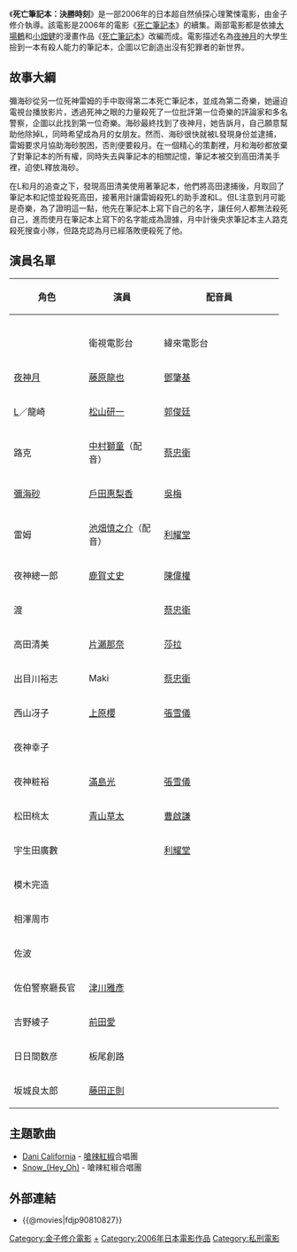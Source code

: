 {{noteTA
|G1=JP
|G2=Anime
|G3=DN
}}
{{Infobox Film
| name               = 死亡筆記本：決勝時刻
| original_name      = {{lang|ja|デスノート the Last name}}
| image              = The_Last_Name.jpeg
| cn_image           = 
| hk_image           = 
| tw_image           = 
| caption            = 
| director           = [[金子修介|金子修介]]
| executive_producer =
| producer           = 
| writer             = [[大石哲也|大石哲也]]、[[金子修介|金子修介]]
| narrator           = 
| starring           = [[藤原龍也|藤原龍也]]、[[松山研一|松山研一]]
| music              = [[川井憲次|川井憲次]]
| cinematography     = [[石山稔|石山稔]]
| editing            = [[矢船陽介|矢船陽介]]
| studio             = 
| distributor        = [[华纳兄弟|华纳兄弟]]
| released           = 2006年11月3日
| runtime            = 140分鐘
| country            = [[日本|日本]]
| language           = [[日語|日語]]
| budget             = 20億日圓（2作合計）
| gross              = 52億日圓
| preceded_by        = [[死亡筆記本_(2006年電影)|死亡筆記本]]
| followed_by        = 
| cn_name            = 
| hk_name            = 死亡筆記：最後的名字
| tw_name            = 死亡筆記本：決勝時刻
}}
《'''死亡筆記本：決勝時刻'''》是一部2006年的日本超自然偵探心理驚悚電影，由金子修介執導。該電影是2006年的電影《[[死亡筆記本_(2006年電影)|死亡筆記本]]》的續集。兩部電影都是依據[[大場鶇|大場鶇]]和[[小畑健|小畑健]]的漫畫作品《[[死亡筆記本|死亡筆記本]]》改編而成。電影描述名為[[夜神月|夜神月]]的大學生撿到一本有殺人能力的筆記本，企圖以它創造出沒有犯罪者的新世界。

== 故事大綱 ==
彌海砂從另一位死神雷姆的手中取得第二本死亡筆記本，並成為第二奇樂，她逼迫電視台播放影片，透過死神之眼的力量殺死了一位批評第一位奇樂的評論家和多名警察，企圖以此找到第一位奇樂。海砂最終找到了夜神月，她告訴月，自己願意幫助他除掉L，同時希望成為月的女朋友。然而、海砂很快就被L發現身份並逮捕，雷姆要求月協助海砂脫困，否則便要殺月。在一個精心的策劃裡，月和海砂都放棄了對筆記本的所有權，同時失去與筆記本的相關記憶，筆記本被交到高田清美手裡，迫使L釋放海砂。

在L和月的追查之下，發現高田清美使用著筆記本，他們將高田逮捕後，月取回了筆記本和記憶並殺死高田，接著用計讓雷姆殺死L的助手渡和L。但L注意到月可能是奇樂，為了證明這一點，他先在筆記本上寫下自己的名字，讓任何人都無法殺死自己，進而使月在筆記本上寫下的名字能成為證據，月中計後央求筆記本主人路克殺死搜查小隊，但路克認為月已經落敗便殺死了他。

== 演員名單 ==   
{| class="wikitable" style="text-align:center; font-size:95%" 
! rowspan="2" width=120|角色 
! rowspan="2" width=120|演員 
! colspan="3" width=200|配音員
|-
!width=100|{{HK}} 
!width=100|{{TWN}}<br>衛視電影台 
!width=100|{{TWN}}<br>緯來電影台
|- align=center
| [[夜神月|夜神月]]
| [[藤原龍也|藤原龍也]] 
| [[鄧肇基|鄧肇基]] 
| [[于正昇|于正昇]]
| [[于正昌|于正昌]] 
|- align=center 
| [[L_(角色)|L]]／龍崎
| [[松山研一|松山研一]] 
| [[郭俊廷|郭俊廷]] 
| colspan="2"| [[李世揚|李世揚]]
|- align=center  
| 路克
| [[中村獅童|中村獅童]]（配音） 
| [[蔡忠衛|蔡忠衛]] 
| [[陳宗岳|陳宗岳]]
| [[張騰_(配音員)|張騰]] 
|- align=center  
| [[彌海砂|彌海砂]]
| [[戶田惠梨香|戶田惠梨香]] 
| [[吳梅_(配音員)|吳梅]] 
| [[馬君珮|馬君珮]]
| [[蘇肇樺|蘇肇樺]] 
|- align=center  
| 雷姆
| [[池畑慎之介|池畑慎之介]]（配音） 
| [[利耀堂|利耀堂]] 
| [[康殿宏|康殿宏]]
| [[鈕凱暘|鈕凱暘]] 
|- align=center  
| 夜神總一郎 
| [[鹿賀丈史|鹿賀丈史]]  
| [[陳偉權|陳偉權]] 
| [[徐健春|徐健春]]
| [[梁興昌|梁興昌]] 
|- align=center  
| 渡
| {{link-ja|藤村俊二|藤村俊二}} 
| [[蔡忠衛|蔡忠衛]] 
| [[孫中台|孫中台]]
| [[李世揚|李世揚]]
|- align=center  
| 高田清美 
| [[片瀨那奈|片瀨那奈]] 
| [[莎拉|莎拉]] 
| [[魏晶琦|魏晶琦]]
| [[詹雅菁|詹雅菁]]
|- align=center
| 出目川裕志 
| Maki
| [[蔡忠衛|蔡忠衛]] 
| [[康殿宏|康殿宏]]
| [[梁興昌|梁興昌]] 
|- align=center
| 西山冴子 
| [[上原櫻|上原櫻]] 
| [[張雪儀|張雪儀]] 
| [[汪世瑋|汪世瑋]]
| 
|- align=center  
| 夜神幸子 
| {{link-ja|五大路子|五大路子}} 
| 
| [[陳美貞|陳美貞]]
|
|- align=center  
| 夜神粧裕 
| [[滿島光|滿島光]] 
| [[張雪儀|張雪儀]] 
| [[劉如蘋|劉如蘋]]
|
|- align=center  
| 松田桃太 
| [[青山草太|青山草太]] 
| [[曹啟謙|曹啟謙]] 
| [[陳宏瑋|陳宏瑋]]
| [[鈕凱暘|鈕凱暘]] 
|- align=center  
| 宇生田廣數
| {{link-ja|中村育二|中村育二}} 
| [[利耀堂|利耀堂]] 
| [[孫中台|孫中台]]
| [[張騰_(配音員)|張騰]] 
|- align=center  
| 模木完造 
| {{link-ja|清水伸|清水伸}} 
| 
| [[于正昌|于正昌]]
| [[張騰_(配音員)|張騰]] 
|- align=center  
| 相澤周市 
| {{link-ja|奥田達士|奥田達士}} 
| 
| [[于正昇|于正昇]]
| [[李世揚|李世揚]]
|- align=center   
| 佐波 
| {{link-ja|小松美幸|小松みゆき}} 
|
| [[汪世瑋|汪世瑋]]
|
|- align=center  
| 佐伯警察廳長官 
| [[津川雅彥|津川雅彥]] 
| 
| [[陳宗岳|陳宗岳]] 
| [[鈕凱暘|鈕凱暘]]
|- align=center
| 吉野綾子 
| [[前田愛|前田愛]] 
| 
| [[劉如蘋|劉如蘋]]
| 
|- align=center
| 日日間数彦 
| 板尾創路 
| 
| [[陳宏瑋|陳宏瑋]]
| [[李世揚|李世揚]]
|- align=center  
| 坂城良太郎
| [[藤田正則|藤田正則]]	
| 
| [[陳宏瑋|陳宏瑋]]
| [[鈕凱暘|鈕凱暘]]
|}

== 主題歌曲 ==
* [[Dani_California|Dani California]] - [[嗆辣紅椒|嗆辣紅椒]]合唱團
* [[Snow_(Hey_Oh)|Snow_(Hey_Oh)]] - 嗆辣紅椒合唱團

== 外部連結 ==
* {{@movies|fdjp90810827}}

{{死亡筆記}}
{{DEFAULTSORT:Death Note 2: The Last Name}}
[[Category:金子修介電影|Category:金子修介電影]]
[[Category:死亡筆記|+]]
[[Category:2006年日本電影作品|Category:2006年日本電影作品]]
[[Category:私刑電影|Category:私刑電影]]